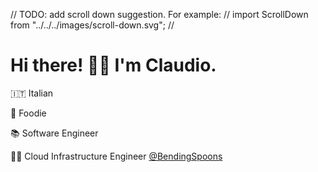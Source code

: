 // TODO: add scroll down suggestion. For example:
// import ScrollDown from "../../../images/scroll-down.svg";
// <ScrollDown />


# <div class="animate__animated animate__fadeInDown">Hi there! 👋🏻 I'm Claudio.</div>

<div class="animate__animated animate__fadeInLeft" style="list-style: none;">

🇮🇹 Italian

🍕 Foodie

📚 Software Engineer

👨‍💻 Cloud Infrastructure Engineer [@BendingSpoons](https://bendingspoons.com)

</div>
